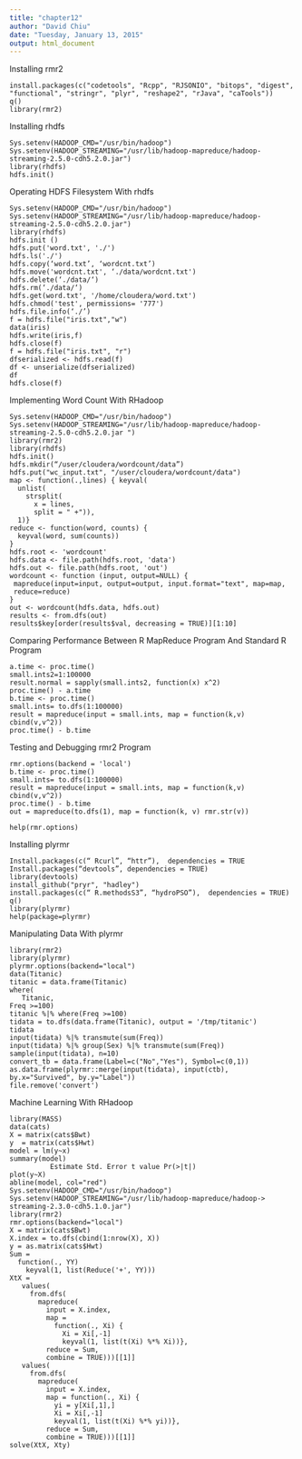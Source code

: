 ```yaml
---
title: "chapter12"
author: "David Chiu"
date: "Tuesday, January 13, 2015"
output: html_document
---
```

Installing rmr2
```
install.packages(c("codetools", "Rcpp", "RJSONIO", "bitops", "digest", "functional", "stringr", "plyr", "reshape2", "rJava", "caTools"))
q()
library(rmr2)
```
Installing rhdfs
```
Sys.setenv(HADOOP_CMD="/usr/bin/hadoop")
Sys.setenv(HADOOP_STREAMING="/usr/lib/hadoop-mapreduce/hadoop-streaming-2.5.0-cdh5.2.0.jar")
library(rhdfs)
hdfs.init()
```
Operating HDFS Filesystem With rhdfs
```
Sys.setenv(HADOOP_CMD="/usr/bin/hadoop")
Sys.setenv(HADOOP_STREAMING="/usr/lib/hadoop-mapreduce/hadoop-streaming-2.5.0-cdh5.2.0.jar")
library(rhdfs)
hdfs.init ()
hdfs.put('word.txt', './')
hdfs.ls('./')
hdfs.copy(‘word.txt’, ‘wordcnt.txt’)
hdfs.move('wordcnt.txt', ‘./data/wordcnt.txt')
hdfs.delete(‘./data/‘)
hdfs.rm(‘./data/‘)
hdfs.get(word.txt', '/home/cloudera/word.txt')
hdfs.chmod('test', permissions= '777')
hdfs.file.info(‘./’)
f = hdfs.file("iris.txt","w")
data(iris)
hdfs.write(iris,f)
hdfs.close(f)
f = hdfs.file("iris.txt", "r")
dfserialized <- hdfs.read(f)
df <- unserialize(dfserialized)
df
hdfs.close(f)
```
Implementing Word Count With RHadoop
```
Sys.setenv(HADOOP_CMD="/usr/bin/hadoop")
Sys.setenv(HADOOP_STREAMING="/usr/lib/hadoop-mapreduce/hadoop-streaming-2.5.0-cdh5.2.0.jar ")
library(rmr2) 
library(rhdfs) 
hdfs.init() 
hdfs.mkdir(“/user/cloudera/wordcount/data”)
hdfs.put("wc_input.txt", "/user/cloudera/wordcount/data")
map <- function(.,lines) { keyval(
  unlist(
    strsplit(
      x = lines, 
      split = " +")),
  1)}
reduce <- function(word, counts) { 
  keyval(word, sum(counts)) 
}
hdfs.root <- 'wordcount' 
hdfs.data <- file.path(hdfs.root, 'data') 
hdfs.out <- file.path(hdfs.root, 'out') 
wordcount <- function (input, output=NULL) { 
 mapreduce(input=input, output=output, input.format="text", map=map, 
 reduce=reduce) 
} 
out <- wordcount(hdfs.data, hdfs.out)
results <- from.dfs(out) 
results$key[order(results$val, decreasing = TRUE)][1:10]
```
Comparing Performance Between R MapReduce Program And Standard R Program
```
a.time <- proc.time() 
small.ints2=1:100000 
result.normal = sapply(small.ints2, function(x) x^2) 
proc.time() - a.time
b.time <- proc.time() 
small.ints= to.dfs(1:100000) 
result = mapreduce(input = small.ints, map = function(k,v)   		cbind(v,v^2)) 
proc.time() - b.time

```
Testing and Debugging rmr2 Program
```
rmr.options(backend = 'local')
b.time <- proc.time() 
small.ints= to.dfs(1:100000) 
result = mapreduce(input = small.ints, map = function(k,v) 			cbind(v,v^2)) 
proc.time() - b.time
out = mapreduce(to.dfs(1), map = function(k, v) rmr.str(v))

help(rmr.options)
```
Installing plyrmr
```
Install.packages(c(“ Rcurl”, “httr”),  dependencies = TRUE
Install.packages(“devtools”, dependencies = TRUE)
library(devtools)
install_github("pryr", "hadley")
install.packages(c(“ R.methodsS3”, “hydroPSO”),  dependencies = TRUE)
q()
library(plyrmr)
help(package=plyrmr) 
```
Manipulating Data With plyrmr 
```
library(rmr2)
library(plyrmr)
plyrmr.options(backend="local")
data(Titanic)
titanic = data.frame(Titanic)
where(
   Titanic, 
Freq >=100)
titanic %|% where(Freq >=100)
tidata = to.dfs(data.frame(Titanic), output = '/tmp/titanic')
tidata
input(tidata) %|% transmute(sum(Freq))
input(tidata) %|% group(Sex) %|% transmute(sum(Freq))
sample(input(tidata), n=10)
convert_tb = data.frame(Label=c("No","Yes"), Symbol=c(0,1))
as.data.frame(plyrmr::merge(input(tidata), input(ctb), by.x="Survived", by.y="Label"))
file.remove('convert')
```
Machine Learning With RHadoop
```
library(MASS)
data(cats)
X = matrix(cats$Bwt)
y  = matrix(cats$Hwt)
model = lm(y~x)
summary(model)
          Estimate Std. Error t value Pr(>|t|)    
plot(y~X)
abline(model, col="red")
Sys.setenv(HADOOP_CMD="/usr/bin/hadoop")
Sys.setenv(HADOOP_STREAMING="/usr/lib/hadoop-mapreduce/hadoop-> streaming-2.3.0-cdh5.1.0.jar")
library(rmr2)
rmr.options(backend="local")
X = matrix(cats$Bwt)
X.index = to.dfs(cbind(1:nrow(X), X))
y = as.matrix(cats$Hwt)
Sum = 
  function(., YY) 
    keyval(1, list(Reduce('+', YY)))
XtX = 
   values(
     from.dfs(
       mapreduce(
         input = X.index,
         map = 
           function(., Xi) {
             Xi = Xi[,-1]
             keyval(1, list(t(Xi) %*% Xi))},
         reduce = Sum,
         combine = TRUE)))[[1]]
   values(
     from.dfs(
       mapreduce(
         input = X.index,
         map = function(., Xi) {
           yi = y[Xi[,1],]
           Xi = Xi[,-1]
           keyval(1, list(t(Xi) %*% yi))},
         reduce = Sum,
         combine = TRUE)))[[1]]
solve(XtX, Xty)

```

